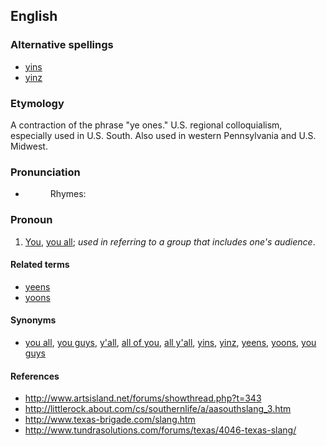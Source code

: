 ==English==

===Alternative spellings===
* [[yins]]
* [[yinz]]

===Etymology===

A contraction of the phrase "ye ones." U.S. regional colloquialism, especially used in U.S. South. Also used in western Pennsylvania and U.S. Midwest.

===Pronunciation===
* {{enPR|yĭnz}}
*: Rhymes: {{rhymes|ɪnz}}

===Pronoun===
{{en-pron|desc=second person plural}}

# {{colloquial|usually|Southern U.S.|also|_|Midwestern U.S.}} [[you|You]], [[you all]]; ''used in referring to a group that includes one's audience''.

====Related terms====
* [[yeens]]
* [[yoons]]

====Synonyms====
* {{sense|you all}} [[you all]], [[you guys]], [[y'all]], [[all of you]], [[all y'all]], [[yins]], [[yinz]], [[yeens]], [[yoons]], [[you guys]]

====References====

*http://www.artsisland.net/forums/showthread.php?t=343
*http://littlerock.about.com/cs/southernlife/a/aasouthslang_3.htm
*http://www.texas-brigade.com/slang.htm
*http://www.tundrasolutions.com/forums/texas/4046-texas-slang/